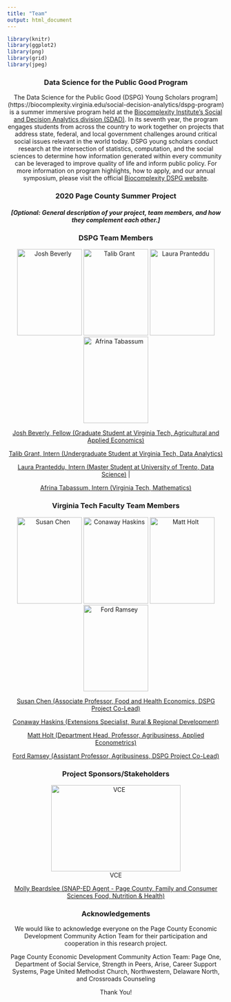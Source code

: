 ```yaml
---
title: "Team"
output: html_document
---
```


```r
library(knitr)
library(ggplot2)
library(png)
library(grid)
library(jpeg)

```
<center>
### Data Science for the Public Good Program
<center>

The Data Science for the Public Good (DSPG) Young Scholars program](https://biocomplexity.virginia.edu/social-decision-analytics/dspg-program) is a summer immersive program held at the [Biocomplexity Institute’s Social and Decision Analytics division (SDAD)](https://biocomplexity.virginia.edu/social-decision-analytics). In its seventh year, the program engages students from across the country to work together on projects that address state, federal, and local government challenges around critical social issues relevant in the world today. DSPG young scholars conduct research at the intersection of statistics, computation, and the social sciences to determine how information generated within every community can be leveraged to improve quality of life and inform public policy. For more information on program highlights, how to apply, and our annual symposium, please visit the official [Biocomplexity DSPG website]((https://biocomplexity.virginia.edu/social-decision-analytics/dspg-program)).

### 2020 Page County Summer Project {style=text-align:center}

##### [Optional: General description of your project, team members, and how they complement each other.] {style=text-align:center}

### DSPG Team Members {style=text-align:center}

<center>
![Josh Beverly](/images/Josh.Beverly.VT.jpg){width=150px height=200px} ![Talib Grant](/Talib.Grant.VT.jpg){width=150px height=200px} ![Laura Pranteddu](/images/Laura.Pranteddu.VT.JPG){width=150px height=200px} ![Afrina Tabassum](/images/Afrina.Tabassum.VT.jpg){width=150px height=200px}

[Josh Beverly, Fellow (Graduate Student at Virginia Tech, Agricultural and Applied Economics)](https://github.com/jpbeverly)

[Talib Grant, Intern (Undergraduate Student at Virginia Tech, Data Analytics) ](https://github.com/tkgrant)

[Laura Pranteddu, Intern (Master Student at University of Trento, Data Science)](https://github.com/lp9kh) | 

[Afrina Tabassum, Intern (Virginia Tech, Mathematics)](https://github.com/sp3sd)

</center>




### Virginia Tech Faculty Team Members {style=text-align:center}

![Susan Chen](/images/Susan.Chen.VT.jpg){width=150px height=200px}
![Conaway Haskins](/images/Conaway.Haskins.VT.jpg){width=150px height=200px}
![Matt Holt](/images/Matt.Holt.VT.jpg){width=150px height=200px}
![Ford Ramsey](/images/Ford.Ramsey.VT.jpg){width=150px height=200px}


[Susan Chen (Associate Professor, Food and Health Economics, DSPG Project Co-Lead)](https://aaec.vt.edu/people/faculty/chen-susan.html)

[Conaway Haskins (Extensions Specialist, Rural & Regional Development)](https://ext.vt.edu/community-leadership/people/conaway-haskins.html)

[Matt Holt (Department Head, Professor, Agribusiness, Applied Econometrics)](https://aaec.vt.edu/people/faculty/holt-matthew.htmln)

[Ford Ramsey (Assistant Professor, Agribusiness, DSPG Project Co-Lead)](https://aaec.vt.edu/people/faculty/ramsey-ford.html)

### Project Sponsors/Stakeholders {style=text-align:center}
<center>
![VCE](/images/VCE.Logo.png){width=300px height=200px}
<center>

[Molly Beardslee (SNAP-ED Agent - Page County, Family and Consumer Sciences Food, Nutrition & Health)](https://page.ext.vt.edu/staff/Beardslee-Molly.html)

### Acknowledgements {style=text-align:center}

We would like to acknowledge everyone on the Page County Economic Development Community Action Team for their participation and cooperation in this research project.

Page County Economic Development Community Action Team:
Page One, Department of Social Service, Strength in Peers, Arise, Career Support Systems, Page United Methodist Church, Northwestern, Delaware North, and Crossroads Counseling 
  
  Thank You!
